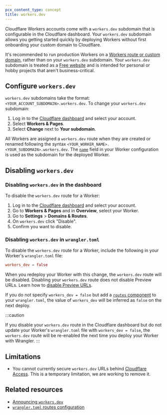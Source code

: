 ```yaml
---
pcx_content_type: concept
title: workers.dev
---
```


Cloudflare Workers accounts come with a `workers.dev` subdomain that is configurable in the Cloudflare dashboard. Your `workers.dev` subdomain allows you getting started quickly by deploying Workers without first onboarding your custom domain to Cloudflare.

It's recommended to run production Workers on a [Workers route or custom domain](/workers/configuration/routing/), rather than on your `workers.dev` subdomain. Your `workers.dev` subdomain is treated as a [Free website](https://www.cloudflare.com/plans/) and is intended for personal or hobby projects that aren't business-critical.

## Configure `workers.dev`

`workers.dev` subdomains take the format: `<YOUR_ACCOUNT_SUBDOMAIN>.workers.dev`. To change your `workers.dev` subdomain:

1. Log in to the [Cloudflare dashboard](https://dash.cloudflare.com) and select your account.
2. Select **Workers & Pages**.
3. Select **Change** next to **Your subdomain**.

All Workers are assigned a `workers.dev` route when they are created or renamed following the syntax `<YOUR_WORKER_NAME>.<YOUR_SUBDOMAIN>.workers.dev`. The [`name`](/workers/wrangler/configuration/#inheritable-keys) field in your Worker configuration is used as the subdomain for the deployed Worker.

## Disabling `workers.dev`

### Disabling `workers.dev` in the dashboard

To disable the `workers.dev` route for a Worker:

1. Log in to the [Cloudflare dashboard](https://dash.cloudflare.com) and select your account.
2. Go to **Workers & Pages** and in **Overview**, select your Worker.
3. Go to **Settings** > **Domains & Routes**.
4. On `workers.dev` click "Disable".
5. Confirm you want to disable.

### Disabling `workers.dev` in `wrangler.toml`

To disable the `workers.dev` route for a Worker, include the following in your Worker's `wrangler.toml` file:


<WranglerConfig>

```toml
workers_dev = false
```

</WranglerConfig>

When you redeploy your Worker with this change, the `workers.dev` route will be disabled. Disabling your `workers.dev` route does not disable Preview URLs. Learn how to [disable Preview URLs](/workers/configuration/previews/#disabling-preview-urls).

If you do not specify `workers_dev = false` but add a [`routes` component](/workers/wrangler/configuration/#routes) to your `wrangler.toml`, the value of `workers_dev` will be inferred as `false` on the next deploy.

:::caution

If you disable your `workers.dev` route in the Cloudflare dashboard but do not update your Worker's `wrangler.toml` file with `workers_dev = false`, the `workers.dev` route will be re-enabled the next time you deploy your Worker with Wrangler.
:::

## Limitations

- You cannot currently secure `workers.dev` URLs behind [Cloudflare Access](/cloudflare-one/policies/access/). This is a temporary limitation, we are working to remove it.

## Related resources

- [Announcing `workers.dev`](https://blog.cloudflare.com/announcing-workers-dev)
- [`wrangler.toml` routes configuration](/workers/wrangler/configuration/#types-of-routes)
